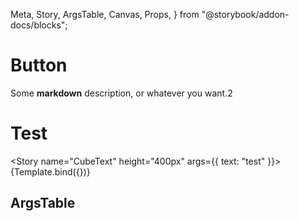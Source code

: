   Meta,
  Story,
  ArgsTable,
  Canvas,
  Props,
} from "@storybook/addon-docs/blocks";

<Meta title="CubeText/Introduction" component={CubeText} />


# Button

Some **markdown** description, or whatever you want.2

# Test

<Story name="CubeText" height="400px" args={{ text: "test" }}>
  {Template.bind({})}
</Story>

## ArgsTable

<Props story="CubeText" />
